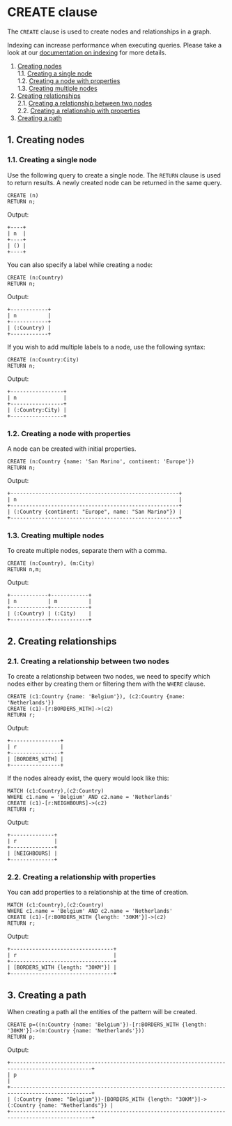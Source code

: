 
# CREATE clause

The `CREATE` clause is used to create nodes and relationships in a graph.

<Callout type="info">

Indexing can increase performance when executing queries. Please take a look at
our [documentation on indexing](/docs/memgraph/reference-guide/indexing) for
more details.

</Callout>

1. [Creating nodes](#1-creating-nodes) <br />
    1.1. [Creating a single node](#11-creating-a-single-node)<br />
    1.2. [Creating a node with properties](#12-creating-a-node-with-properties)<br />
    1.3. [Creating multiple nodes](#13-creating-multiple-nodes)<br />
2. [Creating relationships](#2-creating-relationships)<br />
    2.1. [Creating a relationship between two nodes](#21-creating-a-relationship-between-two-nodes)<br />
    2.2. [Creating a relationship with properties](#22-creating-a-relationship-with-properties)<br />
3. [Creating a path](#3-creating-a-path)

## 1. Creating nodes

### 1.1. Creating a single node

Use the following query to create a single node.
The `RETURN` clause is used to return results. A newly created node can be returned in the same query.

```cypher
CREATE (n)
RETURN n;
```

Output:
```nocopy
+----+
| n  |
+----+
| () |
+----+
```

You can also specify a label while creating a node:

```cypher
CREATE (n:Country)
RETURN n;
```

Output:
```nocopy
+------------+
| n          |
+------------+
| (:Country) |
+------------+
```

If you wish to add multiple labels to a node, use the following syntax:

```cypher
CREATE (n:Country:City)
RETURN n;
```

Output:
```nocopy
+-----------------+
| n               |
+-----------------+
| (:Country:City) |
+-----------------+
```

### 1.2. Creating a node with properties

A node can be created with initial properties.

```cypher
CREATE (n:Country {name: 'San Marino', continent: 'Europe'})
RETURN n;
```

Output:
```nocopy
+------------------------------------------------------+
| n                                                    |
+------------------------------------------------------+
| (:Country {continent: "Europe", name: "San Marino"}) |
+------------------------------------------------------+
```

### 1.3. Creating multiple nodes

To create multiple nodes, separate them with a comma.

```cypher
CREATE (n:Country), (m:City)
RETURN n,m;
```

Output:
```nocopy
+------------+------------+
| n          | m          |
+------------+------------+
| (:Country) | (:City)    |
+------------+------------+
```

## 2. Creating relationships

### 2.1. Creating a relationship between two nodes

To create a relationship between two nodes, we need to specify which nodes 
either by creating them or filtering them with the `WHERE` clause.

```cypher
CREATE (c1:Country {name: 'Belgium'}), (c2:Country {name: 'Netherlands'})
CREATE (c1)-[r:BORDERS_WITH]->(c2)
RETURN r;
```

Output:
```nocopy
+----------------+
| r              |
+----------------+
| [BORDERS_WITH] |
+----------------+
```

If the nodes already exist, the query would look like this:

```cypher
MATCH (c1:Country),(c2:Country)
WHERE c1.name = 'Belgium' AND c2.name = 'Netherlands'
CREATE (c1)-[r:NEIGHBOURS]->(c2)
RETURN r;
```

Output:
```nocopy
+--------------+
| r            |
+--------------+
| [NEIGHBOURS] |
+--------------+
```

### 2.2. Creating a relationship with properties

You can add properties to a relationship at the time of creation.

```cypher
MATCH (c1:Country),(c2:Country)
WHERE c1.name = 'Belgium' AND c2.name = 'Netherlands'
CREATE (c1)-[r:BORDERS_WITH {length: '30KM'}]->(c2)
RETURN r;
```

Output:
```nocopy
+---------------------------------+
| r                               |
+---------------------------------+
| [BORDERS_WITH {length: "30KM"}] |
+---------------------------------+
```

## 3. Creating a path

When creating a path all the entities of the pattern will be created.

```cypher
CREATE p=((n:Country {name: 'Belgium'})-[r:BORDERS_WITH {length: '30KM'}]->(m:Country {name: 'Netherlands'}))
RETURN p;
```

Output:
```nocopy
+------------------------------------------------------------------------------------------------+
| p                                                                                              |
+------------------------------------------------------------------------------------------------+
| (:Country {name: "Belgium"})-[BORDERS_WITH {length: "30KM"}]->(:Country {name: "Netherlands"}) |
+------------------------------------------------------------------------------------------------+
```
